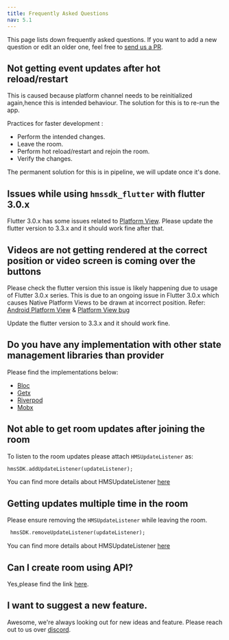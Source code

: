 ```yaml
---
title: Frequently Asked Questions
nav: 5.1
---
```


This page lists down frequently asked questions. If you want to add a new question or edit an older one, feel free to
[send us a PR](https://github.com/100mslive/100ms-docs/blob/main/docs/flutter/v2/debugging/faq.mdx).

## Not getting event updates after hot reload/restart
This is caused because platform channel needs to be reinitialized again,hence this is intended behaviour.
The solution for this is to re-run the app.

Practices for faster development :

* Perform the intended changes.
* Leave the room.
* Perform hot reload/restart and rejoin the room.
* Verify the changes.

The permanent solution for this is in pipeline, we will update once it's done.

## Issues while using `hmssdk_flutter` with flutter 3.0.x 
Flutter 3.0.x has some issues related to [Platform View](https://github.com/flutter/flutter/issues/107313).
Please update the flutter version to 3.3.x and it should work fine after that.

## Videos are not getting rendered at the correct position or video screen is coming over the buttons
Please check the flutter version this issue is likely happening due to usage of Flutter 3.0.x series.
This is due to an ongoing issue in Flutter 3.0.x which causes Native Platform Views to be drawn at incorrect position.
Refer: [Android Platform View](https://github.com/flutter/flutter/issues/107313) & [Platform View bug](https://github.com/flutter/flutter/issues/103630)

Update the flutter version to 3.3.x and it should work fine.

## Do you have any implementation with other state management libraries than provider
Please find the implementations below:
* [Bloc](https://github.com/100mslive/100ms-flutter/tree/main/sample%20apps/bloc)
* [Getx](https://github.com/100mslive/100ms-flutter/tree/main/sample%20apps/getx)
* [Riverpod](https://github.com/100mslive/100ms-flutter/tree/main/sample%20apps/riverpod)
* [Mobx](https://github.com/100mslive/100ms-flutter/tree/main/sample%20apps/mobx)

## Not able to get room updates after joining the room
To listen to the room updates please attach `HMSUpdateListener` as:
```dart
hmsSDK.addUpdateListener(updateListener);
```
You can find more details about HMSUpdateListener [here](../features/update-listeners)

## Getting updates multiple time in the room
Please ensure removing the `HMSUpdateListener` while leaving the room.
```dart
 hmsSDK.removeUpdateListener(updateListener);
 ```
You can find more details about HMSUpdateListener [here](../features/update-listeners)

## Can I create room using API?
Yes,please find the link [here](/server-side/v2/features/room).


## I want to suggest a new feature.
Awesome, we're always looking out for new ideas and feature. Please reach out to us over [discord](https://100ms.live/discord).


